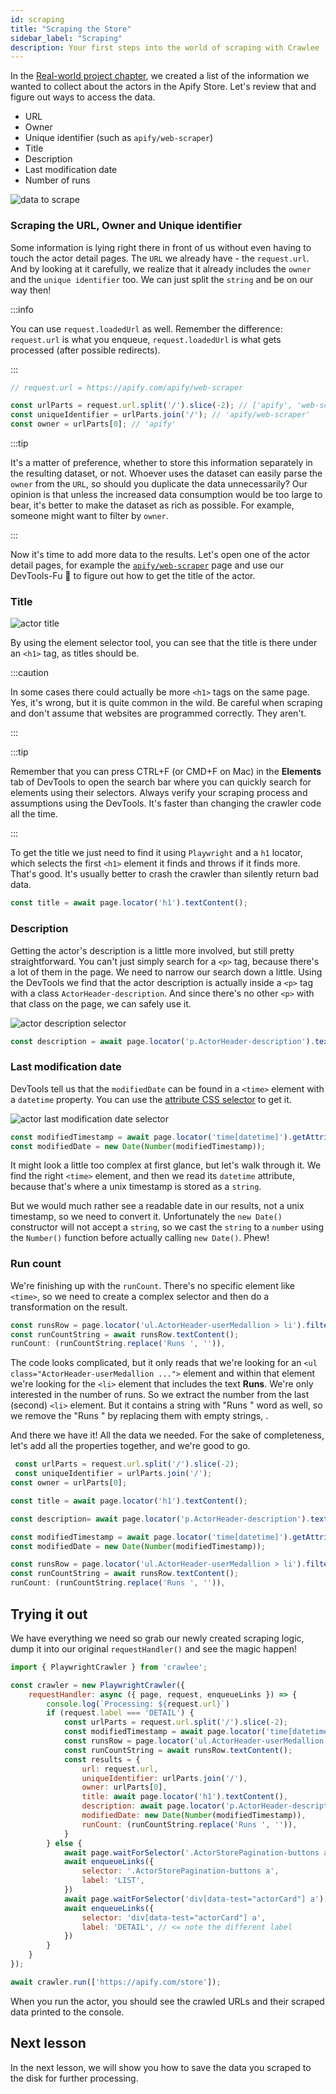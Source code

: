```yaml
---
id: scraping
title: "Scraping the Store"
sidebar_label: "Scraping"
description: Your first steps into the world of scraping with Crawlee
---
```



In the [Real-world project chapter](./real-world-project#choosing-the-data-you-need), we created a list of the information we wanted to collect about the actors in the Apify Store. Let's review that and figure out ways to access the data.

- URL
- Owner
- Unique identifier (such as `apify/web-scraper`)
- Title
- Description
- Last modification date
- Number of runs

![data to scrape](/img/getting-started/scraping-practice.jpg 'Overview of data to be scraped.')

### Scraping the URL, Owner and Unique identifier

Some information is lying right there in front of us without even having to touch the actor detail pages. The `URL` we already have - the `request.url`. And by looking at it carefully, we realize that it already includes the `owner` and the `unique identifier` too. We can just split the `string` and be on our way then!

:::info

You can use `request.loadedUrl` as well. Remember the difference: `request.url` is what you enqueue, `request.loadedUrl` is what gets processed (after possible redirects).

:::

```js
// request.url = https://apify.com/apify/web-scraper

const urlParts = request.url.split('/').slice(-2); // ['apify', 'web-scraper']
const uniqueIdentifier = urlParts.join('/'); // 'apify/web-scraper'
const owner = urlParts[0]; // 'apify'
```

:::tip

It's a matter of preference, whether to store this information separately in the resulting dataset, or not. Whoever uses the dataset can easily parse the `owner` from the `URL`, so should you duplicate the data unnecessarily? Our opinion is that unless the increased data consumption would be too large to bear, it's better to make the dataset as rich as possible. For example, someone might want to filter by `owner`.

:::

Now it's time to add more data to the results. Let's open one of the actor detail pages, for example the [`apify/web-scraper`](https://apify.com/apify/web-scraper) page and use our DevTools-Fu 🥋 to figure out how to get the title of the actor.

### Title

![actor title](/img/getting-started/title.jpg 'Finding actor title in DevTools.')

By using the element selector tool, you can see that the title is there under an `<h1>` tag, as titles should be.

:::caution

In some cases there could actually be more `<h1>` tags on the same page. Yes, it's wrong, but it is quite common in the wild. Be careful when scraping and don't assume that websites are programmed correctly. They aren't.

:::

:::tip

Remember that you can press CTRL+F (or CMD+F on Mac) in the **Elements** tab of DevTools to open the search bar where you can quickly search for elements using their selectors. Always verify your scraping process and assumptions using the DevTools. It's faster than changing the crawler code all the time.

:::

To get the title we just need to find it using `Playwright` and a `h1` locator, which selects the first `<h1>` element it finds and throws if it finds more. That's good. It's usually better to crash the crawler than silently return bad data.

```js
const title = await page.locator('h1').textContent();
```

### Description

Getting the actor's description is a little more involved, but still pretty straightforward. You can't just simply search for a `<p>` tag, because there's a lot of them in the page. We need to narrow our search down a little. Using the DevTools we find that the actor description is actually inside a `<p>` tag with a class `ActorHeader-description`. And since there's no other `<p>` with that class on the page, we can safely use it.

![actor description selector](/img/getting-started/description.jpg 'Finding actor description in DevTools.')

```js
const description = await page.locator('p.ActorHeader-description').textContent();
```

### Last modification date

DevTools tell us that the `modifiedDate` can be found in a `<time>` element with a `datetime` property. You can use the [attribute CSS selector](https://developer.mozilla.org/en-US/docs/Web/CSS/Attribute_selectors) to get it.

![actor last modification date selector](/img/getting-started/modified-date.jpg 'Finding actor last modification date in DevTools.')

```js
const modifiedTimestamp = await page.locator('time[datetime]').getAttribute('datetime');
const modifiedDate = new Date(Number(modifiedTimestamp));
```

It might look a little too complex at first glance, but let's walk through it. We find the right `<time>` element, and then we read its `datetime` attribute, because that's where a unix timestamp is stored as a `string`.

But we would much rather see a readable date in our results, not a unix timestamp, so we need to convert it. Unfortunately the `new Date()` constructor will not accept a `string`, so we cast the `string` to a `number` using the `Number()` function before actually calling `new Date()`. Phew!

### Run count

We're finishing up with the `runCount`. There's no specific element like `<time>`, so we need to create a complex selector and then do a transformation on the result.

```js
const runsRow = page.locator('ul.ActorHeader-userMedallion > li').filter({ hasText: 'Runs' });
const runCountString = await runsRow.textContent();
runCount: (runCountString.replace('Runs ', '')),
```

The code looks complicated, but it only reads that we're looking for an `<ul class="ActorHeader-userMedallion ...">` element and within that element we're looking for the `<li>` element that includes the text **Runs**. We're only interested in the number of runs. So we extract the number from the last (second) `<li>` element. But it contains a string with "Runs " word as well, so we remove the "Runs " by replacing them with empty strings, .

And there we have it! All the data we needed. For the sake of completeness, let's add all the properties together, and we're good to go.

```js
 const urlParts = request.url.split('/').slice(-2);
 const uniqueIdentifier = urlParts.join('/');
const owner = urlParts[0];

const title = await page.locator('h1').textContent();

const description= await page.locator('p.ActorHeader-description').textContent(),

const modifiedTimestamp = await page.locator('time[datetime]').getAttribute('datetime');
const modifiedDate = new Date(Number(modifiedTimestamp));

const runsRow = page.locator('ul.ActorHeader-userMedallion > li').filter({ hasText: 'Runs' });
const runCountString = await runsRow.textContent();
runCount: (runCountString.replace('Runs ', '')),
```

## Trying it out

We have everything we need so grab our newly created scraping logic, dump it into our original `requestHandler()` and see the magic happen!

```js
import { PlaywrightCrawler } from 'crawlee';

const crawler = new PlaywrightCrawler({
    requestHandler: async ({ page, request, enqueueLinks }) => {
        console.log(`Processing: ${request.url}`)
        if (request.label === 'DETAIL') {
            const urlParts = request.url.split('/').slice(-2);
            const modifiedTimestamp = await page.locator('time[datetime]').getAttribute('datetime');
            const runsRow = page.locator('ul.ActorHeader-userMedallion > li').filter({ hasText: 'Runs' });
            const runCountString = await runsRow.textContent();
            const results = {
                url: request.url,
                uniqueIdentifier: urlParts.join('/'),
                owner: urlParts[0],
                title: await page.locator('h1').textContent(),
                description: await page.locator('p.ActorHeader-description').textContent(),
                modifiedDate: new Date(Number(modifiedTimestamp)),
                runCount: (runCountString.replace('Runs ', '')),
            }
        } else {
            await page.waitForSelector('.ActorStorePagination-buttons a');
            await enqueueLinks({
                selector: '.ActorStorePagination-buttons a',
                label: 'LIST',
            })
            await page.waitForSelector('div[data-test="actorCard"] a');
            await enqueueLinks({
                selector: 'div[data-test="actorCard"] a',
                label: 'DETAIL', // <= note the different label
            })
        }
    }
});

await crawler.run(['https://apify.com/store']);
```



When you run the actor, you should see the crawled URLs and their scraped data printed to the console.

## Next lesson

In the next lesson, we will show you how to save the data you scraped to the disk for further processing.

